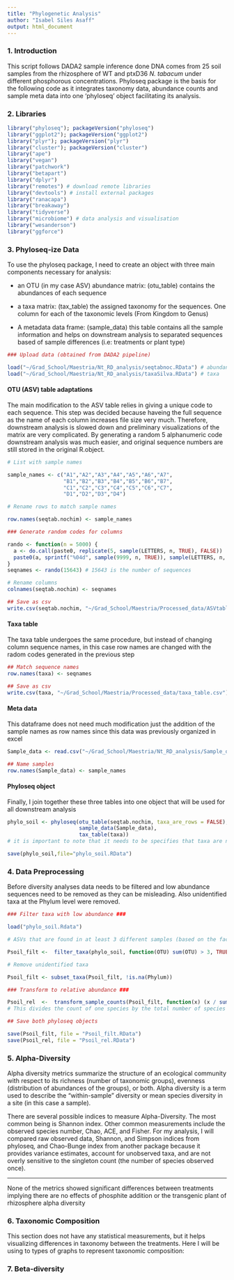 ---
title: "Phylogenetic Analysis"
author: "Isabel Siles Asaff"
output: html_document
---

### 1. Introduction

This script follows DADA2 sample inference done DNA comes from 25 soil samples from the rhizosphere of WT and ptxD36 *N. tabacum* under different phosphorous concentrations. Phyloseq package is the basis for the following code as it integrates taxonomy data, abundance counts and sample meta data into one 'phyloseq' object facilitating its analysis. 

### 2. Libraries 

```{r include=FALSE}
library("phyloseq"); packageVersion("phyloseq")
library("ggplot2"); packageVersion("ggplot2")
library("plyr"); packageVersion("plyr")
library("cluster"); packageVersion("cluster")
library("ape")
library("vegan")
library("patchwork")
library("betapart")
library("dplyr")
library("remotes") # download remote libraries
library("devtools") # install external packages
library("ranacapa")
library("breakaway")
library("tidyverse")
library("microbiome") # data analysis and visualisation
library("wesanderson")
library("ggforce")
```

### 3. Phyloseq-ize Data

To use the phyloseq package, I need to create an object with three main components necessary for analysis: 

* an OTU (in my case ASV) abundance matrix: (otu_table) contains the abundances of each sequence

* a taxa matrix: (tax_table)  the assigned taxonomy for the sequences. One column for each of the taxonomic levels (From Kingdom to Genus)

* A metadata data frame: (sample_data) this table contains all the sample information and helps on downstream analysis to separated sequences based of sample differences (i.e: treatments or plant type)

```{r}
### Upload data (obtained from DADA2 pipeline)

load("~/Grad_School/Maestria/Nt_RD_analysis/seqtabnoc.RData") # abundances
load("~/Grad_School/Maestria/Nt_RD_analysis/taxaSilva.RData") # taxa

```

#### OTU (ASV) table adaptations

The main modification to the ASV table relies in giving a unique code to each sequence. This step was decided because haveing the full sequence as the name of each column increases file size very much. Therefore, downstream analysis is slowed down and preliminary visualizations of the matrix are very complicated. By generating a random 5 alphanumeric code downstream analysis was much easier, and original sequence numbers are still stored in the original R.object.

```{r}
# List with sample names

sample_names <- c("A1","A2","A3","A4","A5","A6","A7",
                  "B1","B2","B3","B4","B5","B6","B7",
                  "C1","C2","C3","C4","C5","C6","C7",
                  "D1","D2","D3","D4")

# Rename rows to match sample names

row.names(seqtab.nochim) <- sample_names

### Generate random codes for columns

rando <- function(n = 5000) {
  a <- do.call(paste0, replicate(5, sample(LETTERS, n, TRUE), FALSE))
  paste0(a, sprintf("%04d", sample(9999, n, TRUE)), sample(LETTERS, n, TRUE))
}
seqnames <- rando(15643) # 15643 is the number of sequences

# Rename columns
colnames(seqtab.nochim) <- seqnames

## Save as csv
write.csv(seqtab.nochim, "~/Grad_School/Maestria/Processed_data/ASVtable.csv")

```

#### Taxa table

The taxa table undergoes the same procedure, but instead of changing column sequence names, in this case row names are changed with the radom codes generated in the previous step

```{r}

## Match sequence names
row.names(taxa) <- seqnames

## Save as csv
write.csv(taxa, "~/Grad_School/Maestria/Processed_data/taxa_table.csv")

```

#### Meta data

This dataframe does not need much modification just the addition of the sample names as row names since this data was previously organized in excel

```{r}
Sample_data <- read.csv("~/Grad_School/Maestria/Nt_RD_analysis/Sample_data.csv")

## Name samples
row.names(Sample_data) <- sample_names
```

#### Phyloseq object

Finally, I join together these three tables into one object that will be used for all downstream analysis

```{r}
phylo_soil <- phyloseq(otu_table(seqtab.nochim, taxa_are_rows = FALSE),
                       sample_data(Sample_data),
                       tax_table(taxa))
# it is important to note that it needs to be specifies that taxa are not rows in the abundance table

save(phylo_soil,file="phylo_soil.RData")
```

### 4. Data Preprocessing

Before diversity analyses data needs to be filtered and low abundance sequences need to be removed as they can be misleading. Also unidentified taxa at the Phylum level were removed.

```{r}
### Filter taxa with low abundance ###

load("phylo_soil.Rdata")

# ASVs that are found in at least 3 different samples (based on the fact that each treatment has 3 repetitions)

Psoil_filt <-  filter_taxa(phylo_soil, function(OTU) sum(OTU) > 3, TRUE)

# Remove unidentified taxa

Psoil_filt <- subset_taxa(Psoil_filt, !is.na(Phylum))

### Transform to relative abundance ###

Psoil_rel  <-  transform_sample_counts(Psoil_filt, function(x) (x / sum(x))) # in percentage
# This divides the count of one species by the total number of species in that sample

## Save both phyloseq objects

save(Psoil_filt, file = "Psoil_filt.RData")
save(Psoil_rel, file = "Psoil_rel.RData")
```

### 5. Alpha-Diversity

Alpha diversity metrics summarize the structure of an ecological community with respect to its richness (number of taxonomic groups), evenness (distribution of abundances of the groups), or both. Alpha diversity is a term used to describe the "within-sample" diversity or  mean species diversity in a site (in this case a sample).

There are several possible indices to measure Alpha-Diversity. The most common being is Shannon index. Other common measurements include the observed species number, Chao, ACE, and Fisher. For my analysis, I will compared raw observed data, Shannon, and Simpson indices from phyloseq, and Chao-Bunge index from another package because it provides variance estimates, account for unobserved taxa, and are not overly sensitive to the singleton count (the number of species observed once).

-------
None of the metrics showed significant differences between treatments implying there are no effects of phosphite addition or the transgenic plant of rhizosphere alpha diversity

### 6. Taxonomic Composition

This section does not have any statistical measurements, but it helps visualizing differences in taxonomy between the treatments. Here I will be using to types of graphs to represent taxonomic composition: 


### 7. Beta-diversity